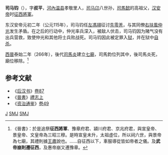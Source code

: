 '''司马钧'''（{{bd|？||？||}}），字'''叔平'''，[[河內郡_(中國)|河內]][[温县|温县]]孝敬里人，[[司马卬|司马卬]]八世孙，[[司馬懿|司馬懿]]的高祖父，[[汉安帝|汉安帝]]时[[征西將軍|征西將軍]]。

东汉安帝元初二年（公元115年），司马钧任[[左馮翊|左馮翊]]征讨[[先零羌|先零羌]]，与其同僚[[右扶風|右扶風]][[仲光|仲光]]发生矛盾。在之后的行动中，仲光率兵深入，被敌人伏击，司马钧因为赌气没有出兵营救，致使仲光和其他将士兵败战死。司马钧因此被定罪入[[监狱|狱]]，并在狱中[[自杀|自杀]]。

[[西晉|西晉]]泰始二年（266年），後代[[司馬炎|司馬炎]]建立[[七廟|七廟]]，司馬鈞位列其中，後司馬炎死，廟位移除。<ref>《晉書》：於是追祭'''征西將軍'''、豫章府君、潁川府君、京兆府君，與宣皇帝、景皇帝、文皇帝為三昭三穆。是時宣皇未升，太祖虛位，所以祠六世，與景帝為七廟，其禮則據[[王肅_(三國)|王肅]]說也。……自征西以下，車服導從皆如帝者之儀。及'''武帝崩則遷征西'''，及惠帝崩又遷豫章。</ref>

==参考文献==
*《[[后汉书|后汉书]]》[[s:後漢書/卷87|卷87]]
*《[[晉書|晉書]]》[[s:晉書/卷019|禮志上]]
*《[[资治通鉴|资治通鉴]]》[[s:資治通鑑/卷049|卷49]]

{{漢朝人小作品}}
[[Category:河内司马氏|J]]
[[Category:東漢軍事人物|SMJ]]
[[Category:東漢自殺人物|SMJ]]